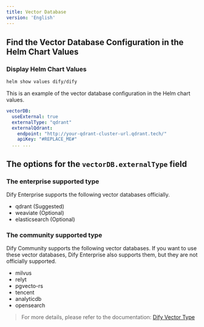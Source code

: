 ```yaml
---
title: Vector Database
version: 'English'
---
```


## Find the Vector Database Configuration in the Helm Chart Values
### Display Helm Chart Values
```bash
helm show values dify/dify
```

This is an example of the vector database configuration in the Helm chart values.
```yaml
vectorDB:
  useExternal: true
  externalType: "qdrant"
  externalQdrant:
    endpoint: "http://your-qdrant-cluster-url.qdrant.tech/"
    apiKey: "#REPLACE_ME#"
  ... ...
```

## The options for the `vectorDB.externalType` field
### The enterprise supported type
Dify Enterprise supports the following vector databases officially.

- qdrant (Suggested)
- weaviate (Optional)
- elasticsearch (Optional)

### The community supported type
Dify Community supports the following vector databases. If you want to use these vector databases, Dify Enterprise also supports them, but they are not officially supported.

- milvus
- relyt
- pgvecto-rs
- tencent
- analyticdb
- opensearch

> For more details, please refer to the documentation: [Dify Vector Type](https://github.com/langgenius/dify/blob/main/api/core/rag/datasource/vdb/vector_type.py)